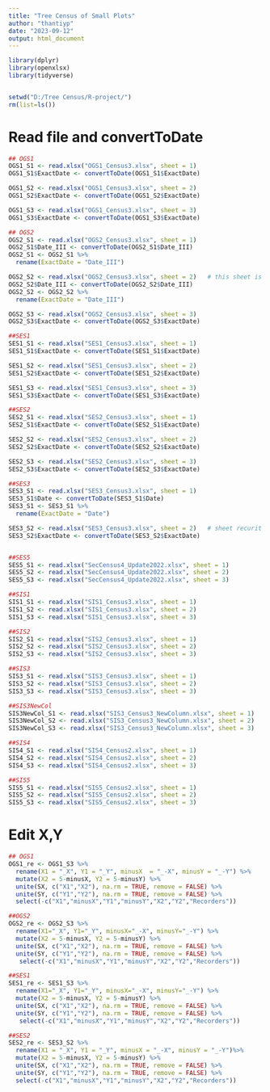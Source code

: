 ```yaml
---
title: "Tree Census of Small Plots"
author: "thantiyp"
date: "2023-09-12"
output: html_document
---
```


```r
library(dplyr)
library(openxlsx)
library(tidyverse)


setwd("D:/Tree Census/R-project/")
rm(list=ls())
```

# Read file and convertToDate
```r
## OGS1
OGS1_S1 <- read.xlsx("OGS1_Census3.xlsx", sheet = 1) 
OGS1_S1$ExactDate <- convertToDate(OGS1_S1$ExactDate)

OGS1_S2 <- read.xlsx("OGS1_Census3.xlsx", sheet = 2)
OGS1_S2$ExactDate <- convertToDate(OGS1_S2$ExactDate)

OGS1_S3 <- read.xlsx("OGS1_Census3.xlsx", sheet = 3)
OGS1_S3$ExactDate <- convertToDate(OGS1_S3$ExactDate)

## OGS2
OGS2_S1 <- read.xlsx("OGS2_Census3.xlsx", sheet = 1)
OGS2_S1$Date_III <- convertToDate(OGS2_S1$Date_III) 
OGS2_S1 <- OGS2_S1 %>%
  rename(ExactDate = "Date_III")

OGS2_S2 <- read.xlsx("OGS2_Census3.xlsx", sheet = 2)   # this sheet is add data 
OGS2_S2$Date_III <- convertToDate(OGS2_S2$Date_III) 
OGS2_S2 <- OGS2_S2 %>%
  rename(ExactDate = "Date_III")

OGS2_S3 <- read.xlsx("OGS2_Census3.xlsx", sheet = 3)
OGS2_S3$ExactDate <- convertToDate(OGS2_S3$ExactDate)

##SES1
SES1_S1 <- read.xlsx("SES1_Census3.xlsx", sheet = 1)
SES1_S1$ExactDate <- convertToDate(SES1_S1$ExactDate) 

SES1_S2 <- read.xlsx("SES1_Census3.xlsx", sheet = 2)
SES1_S2$ExactDate <- convertToDate(SES1_S2$ExactDate) 

SES1_S3 <- read.xlsx("SES1_Census3.xlsx", sheet = 3)
SES1_S3$ExactDate <- convertToDate(SES1_S3$ExactDate)

##SES2
SES2_S1 <- read.xlsx("SES2_Census3.xlsx", sheet = 1)
SES2_S1$ExactDate <- convertToDate(SES2_S1$ExactDate) 

SES2_S2 <- read.xlsx("SES2_Census3.xlsx", sheet = 2)
SES2_S2$ExactDate <- convertToDate(SES2_S2$ExactDate) 

SES2_S3 <- read.xlsx("SES2_Census3.xlsx", sheet = 3)
SES2_S3$ExactDate <- convertToDate(SES2_S3$ExactDate) 

##SES3
SES3_S1 <- read.xlsx("SES3_Census3.xlsx", sheet = 1)
SES3_S1$Date <- convertToDate(SES3_S1$Date) 
SES3_S1 <- SES3_S1 %>%
  rename(ExactDate = "Date") 

SES3_S2 <- read.xlsx("SES3_Census3.xlsx", sheet = 2)   # sheet recurit
SES3_S2$ExactDate <- convertToDate(SES3_S2$ExactDate) 


##SES5
SES5_S1 <- read.xlsx("SecCensus4_Update2022.xlsx", sheet = 1)
SES5_S2 <- read.xlsx("SecCensus4_Update2022.xlsx", sheet = 2)
SES5_S3 <- read.xlsx("SecCensus4_Update2022.xlsx", sheet = 3)

##SIS1
SIS1_S1 <- read.xlsx("SIS1_Census3.xlsx", sheet = 1)
SIS1_S2 <- read.xlsx("SIS1_Census3.xlsx", sheet = 2)
SIS1_S3 <- read.xlsx("SIS1_Census3.xlsx", sheet = 3)

##SIS2
SIS2_S1 <- read.xlsx("SIS2_Census3.xlsx", sheet = 1)
SIS2_S2 <- read.xlsx("SIS2_Census3.xlsx", sheet = 2)
SIS2_S3 <- read.xlsx("SIS2_Census3.xlsx", sheet = 3)

##SIS3
SIS3_S1 <- read.xlsx("SIS3_Census3.xlsx", sheet = 1)
SIS3_S2 <- read.xlsx("SIS3_Census3.xlsx", sheet = 2)
SIS3_S3 <- read.xlsx("SIS3_Census3.xlsx", sheet = 3)

##SIS3NewCol
SIS3NewCol_S1 <- read.xlsx("SIS3_Census3_NewColumn.xlsx", sheet = 1)
SIS3NewCol_S2 <- read.xlsx("SIS3_Census3_NewColumn.xlsx", sheet = 2)
SIS3NewCol_S3 <- read.xlsx("SIS3_Census3_NewColumn.xlsx", sheet = 3)

##SIS4
SIS4_S1 <- read.xlsx("SIS4_Census2.xlsx", sheet = 1)
SIS4_S2 <- read.xlsx("SIS4_Census2.xlsx", sheet = 2)
SIS4_S3 <- read.xlsx("SIS4_Census2.xlsx", sheet = 3)

##SIS5
SIS5_S1 <- read.xlsx("SIS5_Census2.xlsx", sheet = 1)
SIS5_S2 <- read.xlsx("SIS5_Census2.xlsx", sheet = 2)
SIS5_S3 <- read.xlsx("SIS5_Census2.xlsx", sheet = 3)

```

# Edit X,Y 
```r
## OGS1
OGS1_re <- OGS1_S3 %>%
  rename(X1 = "_X", Y1 = "_Y", minusX  = "_-X", minusY = "_-Y") %>%
  mutate(X2 = 5-minusX, Y2 = 5-minusY) %>%
  unite(SX, c("X1","X2"), na.rm = TRUE, remove = FALSE) %>%
  unite(SY, c("Y1","Y2"), na.rm = TRUE, remove = FALSE) %>%
  select(-c("X1","minusX","Y1","minusY","X2","Y2","Recorders"))

##OGS2
OGS2_re <- OGS2_S3 %>%
  rename(X1="_X", Y1="_Y", minusX="_-X", minusY="_-Y") %>%
  mutate(X2 = 5-minusX, Y2 = 5-minusY) %>%
  unite(SX, c("X1","X2"), na.rm = TRUE, remove = FALSE) %>%
  unite(SY, c("Y1","Y2"), na.rm = TRUE, remove = FALSE) %>%
   select(-c("X1","minusX","Y1","minusY","X2","Y2","Recorders"))

##SES1
SES1_re <- SES1_S3 %>%
  rename(X1="_X", Y1="_Y", minusX="_-X", minusY="_-Y") %>%
  mutate(X2 = 5-minusX, Y2 = 5-minusY) %>%
  unite(SX, c("X1","X2"), na.rm = TRUE, remove = FALSE) %>%
  unite(SY, c("Y1","Y2"), na.rm = TRUE, remove = FALSE) %>%
   select(-c("X1","minusX","Y1","minusY","X2","Y2","Recorders"))

##SES2
SES2_re <- SES3_S2 %>%
  rename(X1 = "_X", Y1 = "_Y", minusX = "_-X", minusY = "_-Y")%>%
  mutate(X2 = 5-minusX, Y2 = 5-minusY) %>%
  unite(SX, c("X1","X2"), na.rm = TRUE, remove = FALSE) %>%
  unite(SY, c("Y1","Y2"), na.rm = TRUE, remove = FALSE) %>%
  select(-c("X1","minusX","Y1","minusY","X2","Y2","Recorders"))

```

